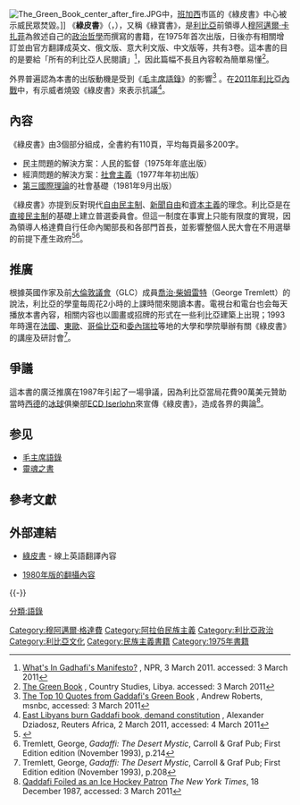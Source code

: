 {{Infobox book
|name             = 綠皮書
|title_orig       =
|translator       =
|image            =
|image_caption    = 英文版（左）及俄文版（右）
|author           = [[穆阿邁爾·卡扎菲|穆阿邁爾·卡扎菲]]
|illustrator      =
|cover_artist     =
|country          = {{Flag|Libya|1977}}
|language         = [[阿拉伯語|阿拉伯語]]
|series           =
|subject          = [[政治哲學|政治哲學]]
|genre            =
|publisher        =
|pub_date         = 1975年
|media_type       = 印刷
|pages            =
|isbn             =
|oclc             =
|dewey            =
|congress         =
|preceded_by      =
|followed_by      =
}}
[[File:The_Green_Book_center_after_fire.JPG|thumb]]中，[[班加西|班加西]]市區的《綠皮書》中心被示威民眾焚毀。]]
《'''綠皮書'''》（{{lang-ar|'''الكتاب الأخضر'''}}，''{{transl|ar|DIN|al-Kitāb al-Aḫḍar}}''），又稱《綠寶書》，是[[利比亞|利比亞]]前領導人[[穆阿邁爾·卡扎菲|穆阿邁爾·卡扎菲]]為敘述自己的[[政治哲學|政治哲學]]而撰寫的書籍，在1975年首次出版，日後亦有相關增訂並由官方翻譯成英文、俄文版、意大利文版、中文版等，共有3卷。這本書的目的是要給「所有的利比亞人民閱讀」<ref name="NPR">[http://www.npr.org/2011/03/03/134239733/Whats-In-Gadhafis-Manifesto What's In Gadhafi's Manifesto?] {{Wayback|url=http://www.npr.org/2011/03/03/134239733/Whats-In-Gadhafis-Manifesto |date=20110628220919 }}, NPR, 3 March 2011. accessed: 3 March 2011</ref>，因此篇幅不長且內容較為簡單易懂<ref>[http://countrystudies.us/libya/80.htm The Green Book] {{Wayback|url=http://countrystudies.us/libya/80.htm |date=20111010233020 }}, Country Studies, Libya. accessed: 3 March 2011</ref>。

外界普遍認為本書的出版動機是受到《[[毛主席語錄|毛主席語錄]]》的影響<ref name="top10">[http://bltwy.msnbc.msn.com/politics/the-top-10-quotes-from-gaddafis-green-book-1682556.story The Top 10 Quotes from Gaddafi's Green Book] {{webarchive|url=https://web.archive.org/web/20110322022100/http://bltwy.msnbc.msn.com/politics/the-top-10-quotes-from-gaddafis-green-book-1682556.story |date=2011-03-22 }}, Andrew Roberts, msnbc, accessed: 3 March 2011</ref> 。在[[2011年利比亞內戰|2011年利比亞內戰]]中，有示威者燒毀《綠皮書》來表示抗議<ref name="reuters">[http://af.reuters.com/article/libyaNews/idAFLDE72127720110302 East Libyans burn Gaddafi book, demand constitution] {{Wayback|url=http://af.reuters.com/article/libyaNews/idAFLDE72127720110302 |date=20110305064309 }}, Alexander Dziadosz, Reuters Africa, 2 March 2011, accessed: 4 March 2011</ref>。

== 內容 ==
《綠皮書》由3個部分組成，全書約有110頁，平均每頁最多200字。
* 民主問題的解決方案：人民的監督（1975年年底出版）
* 經濟問題的解決方案：[[社會主義|社會主義]]（1977年年初出版）
* [[第三國際理論|第三國際理論]]的社會基礎（1981年9月出版）

《綠皮書》亦提到反對現代[[自由民主制|自由民主制]]、[[新聞自由|新聞自由]]和[[資本主義|資本主義]]的理念。利比亞是在[[直接民主制|直接民主制]]的基礎上建立普選委員會。但這一制度在事實上只能有限度的實現，因為領導人格達費自行任命內閣部長和各部門首長，並影響整個人民大會在不用選舉的前提下產生政府<ref>{{Cite web |url=http://books.google.com/books?id=R1Z2m6RTAp0C&printsec=frontcover&dq=libya&hl=en&ei=7d92TbfcLMLzrAH2msDnCQ&sa=X&oi=book_result&ct=result&resnum=10&ved=0CGAQ6AEwCQ#v=onepage&q=revoutionary%20committees&f=false |title=A history of modern Libya By Dirk J. Vandewalle |accessdate=2011-08-26 |archive-date=2013-06-12 |archive-url=https://web.archive.org/web/20130612025528/http://books.google.com/books?id=R1Z2m6RTAp0C&printsec=frontcover&dq=libya&hl=en&ei=7d92TbfcLMLzrAH2msDnCQ&sa=X&oi=book_result&ct=result&resnum=10&ved=0CGAQ6AEwCQ#v=onepage&q=revoutionary%20committees&f=false |dead-url=no }}</ref><ref name="Tremlett.p214">Tremlett, George, ''Gadaffi: The Desert Mystic'', Carroll & Graf Pub; First Edition edition (November 1993), p.214</ref>。

== 推廣 ==
根據英國作家及前[[大倫敦議會|大倫敦議會]]（GLC）成員[[喬治·柴姆雷特|喬治·柴姆雷特]]（George Tremlett）的說法，利比亞的學童每周花2小時的上課時間來閱讀本書。電視台和電台也会每天播放本書內容，相關内容也以圖畫或招牌的形式在一些利比亞建築上出現；1993年時還在[[法國|法國]]、[[東歐|東歐]]、[[哥倫比亞|哥倫比亞]]和[[委內瑞拉|委內瑞拉]]等地的大學和學院舉辦有關《綠皮書》的講座及研討會<ref name="Tremlett.p208">Tremlett, George, ''Gadaffi: The Desert Mystic'', Carroll & Graf Pub; First Edition edition (November 1993), p.208</ref>。

== 爭議 ==
這本書的廣泛推廣在1987年引起了一場爭議，因為利比亞當局花費90萬美元贊助當時[[西德|西德]]的[[冰球|冰球]]俱樂部[[ECD_Iserlohn|ECD Iserlohn]]來宣傳《綠皮書》，造成各界的輿論<ref>[http://www.nytimes.com/1987/12/18/sports/qaddafi-foiled-as-an-ice-hockey-patron.html Qaddafi Foiled as an Ice Hockey Patron] {{Wayback|url=http://www.nytimes.com/1987/12/18/sports/qaddafi-foiled-as-an-ice-hockey-patron.html |date=20110825103946 }} ''The New York Times'',  18 December 1987, accessed: 3 March 2011</ref>。

== 参见 ==
*[[毛主席語錄|毛主席語錄]]
*[[靈魂之書|靈魂之書]]

== 參考文獻 ==
{{Reflist|2}}

== 外部連結 ==
{{Commons category|The Green Book}}
{{Portal box|書籍}}
* {{en}}[https://web.archive.org/web/20110225051351/http://www.mathaba.net/gci/theory/gb.htm  綠皮書] - 線上英語翻譯內容
* {{en}}[http://www.archive.org/details/TheGreenBook_848 1980年版的翻攝內容]

{{-}}
{{Muammar Gaddafi}}

{{Authority control}}
[[Category:穆阿邁爾·格達費|Category:穆阿邁爾·格達費]]
[[Category:阿拉伯民族主義|Category:阿拉伯民族主義]]
[[Category:利比亞政治|Category:利比亞政治]]
[[Category:利比亞文化|Category:利比亞文化]]
[[Category:民族主義書籍|Category:民族主義書籍]]
[[Category:1975年書籍|Category:1975年書籍]]
[[分類:語錄|分類:語錄]]